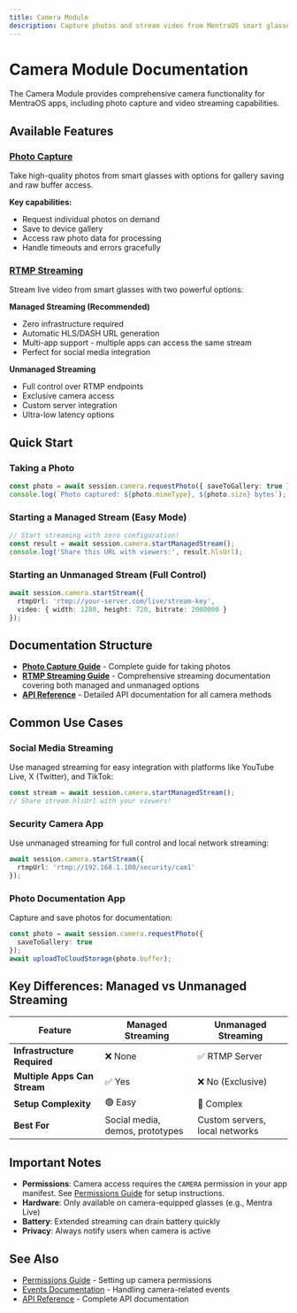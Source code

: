```yaml
---
title: Camera Module
description: Capture photos and stream video from MentraOS smart glasses. Learn managed vs unmanaged streaming, quick starts for photo capture and RTMP, permissions, and API references.
---
```


# Camera Module Documentation

The Camera Module provides comprehensive camera functionality for MentraOS apps, including photo capture and video streaming capabilities.

## Available Features

### [Photo Capture](./photo-capture.md)
Take high-quality photos from smart glasses with options for gallery saving and raw buffer access.

**Key capabilities:**
- Request individual photos on demand
- Save to device gallery
- Access raw photo data for processing
- Handle timeouts and errors gracefully

### [RTMP Streaming](./rtmp-streaming.md)
Stream live video from smart glasses with two powerful options:

**Managed Streaming (Recommended)**
- Zero infrastructure required
- Automatic HLS/DASH URL generation
- Multi-app support - multiple apps can access the same stream
- Perfect for social media integration

**Unmanaged Streaming**
- Full control over RTMP endpoints
- Exclusive camera access
- Custom server integration
- Ultra-low latency options

## Quick Start

### Taking a Photo
```typescript
const photo = await session.camera.requestPhoto({ saveToGallery: true });
console.log(`Photo captured: ${photo.mimeType}, ${photo.size} bytes`);
```

### Starting a Managed Stream (Easy Mode)
```typescript
// Start streaming with zero configuration!
const result = await session.camera.startManagedStream();
console.log('Share this URL with viewers:', result.hlsUrl);
```

### Starting an Unmanaged Stream (Full Control)
```typescript
await session.camera.startStream({
  rtmpUrl: 'rtmp://your-server.com/live/stream-key',
  video: { width: 1280, height: 720, bitrate: 2000000 }
});
```

## Documentation Structure

- **[Photo Capture Guide](./photo-capture.md)** - Complete guide for taking photos
- **[RTMP Streaming Guide](./rtmp-streaming.md)** - Comprehensive streaming documentation covering both managed and unmanaged options
- **[API Reference](/reference/managers/camera)** - Detailed API documentation for all camera methods

## Common Use Cases

### Social Media Streaming
Use managed streaming for easy integration with platforms like YouTube Live, X (Twitter), and TikTok:
```typescript
const stream = await session.camera.startManagedStream();
// Share stream.hlsUrl with your viewers!
```

### Security Camera App
Use unmanaged streaming for full control and local network streaming:
```typescript
await session.camera.startStream({
  rtmpUrl: 'rtmp://192.168.1.100/security/cam1'
});
```

### Photo Documentation App
Capture and save photos for documentation:
```typescript
const photo = await session.camera.requestPhoto({
  saveToGallery: true
});
await uploadToCloudStorage(photo.buffer);
```

## Key Differences: Managed vs Unmanaged Streaming

| Feature | Managed Streaming | Unmanaged Streaming |
|---------|------------------|---------------------|
| **Infrastructure Required** | ❌ None | ✅ RTMP Server |
| **Multiple Apps Can Stream** | ✅ Yes | ❌ No (Exclusive) |
| **Setup Complexity** | 🟢 Easy | 🔴 Complex |
| **Best For** | Social media, demos, prototypes | Custom servers, local networks |

## Important Notes

- **Permissions**: Camera access requires the `CAMERA` permission in your app manifest. See [Permissions Guide](/permissions) for setup instructions.
- **Hardware**: Only available on camera-equipped glasses (e.g., Mentra Live)
- **Battery**: Extended streaming can drain battery quickly
- **Privacy**: Always notify users when camera is active

## See Also

- [Permissions Guide](/permissions) - Setting up camera permissions
- [Events Documentation](/events) - Handling camera-related events
- [API Reference](/reference/managers/camera) - Complete API documentation